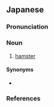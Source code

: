 ==Japanese==
{{wikipedia|lang=ja}}
{{ja-kanjitab|きぬ|け|ねずみ|k2=げ|r=y|yomi=k}}

===Pronunciation===
{{ja-pron|yomi=k|きぬげねずみ|acc=4|acc_ref=DJR}}

===Noun===
{{ja-noun|きぬげねずみ|キヌゲネズミ}}

# [[hamster]]

====Synonyms====
* {{ja-r|ハムスター}}

===References===
<references/>